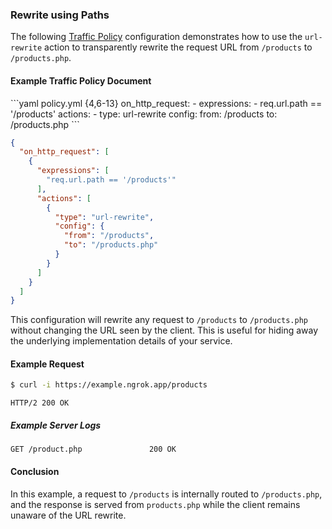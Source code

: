 ### Rewrite using Paths

The following [Traffic Policy](/traffic-policy/)
configuration demonstrates how to use the `url-rewrite` action to transparently
rewrite the request URL from `/products` to `/products.php`.

#### Example Traffic Policy Document

<CodeGroup>
```yaml policy.yml {4,6-13}
on_http_request:
  - expressions:
      - req.url.path == '/products'
    actions:
      - type: url-rewrite
        config:
          from: /products
          to: /products.php
```

```json policy.json {5,8-14}
{
  "on_http_request": [
    {
      "expressions": [
        "req.url.path == '/products'"
      ],
      "actions": [
        {
          "type": "url-rewrite",
          "config": {
            "from": "/products",
            "to": "/products.php"
          }
        }
      ]
    }
  ]
}
```
</CodeGroup>

This configuration will rewrite any request to `/products` to `/products.php`
without changing the URL seen by the client. This is useful for hiding away
the underlying implementation details of your service.

#### Example Request

```bash
$ curl -i https://example.ngrok.app/products
```

```http
HTTP/2 200 OK
```

##### Example Server Logs

```http
GET /product.php               200 OK
```

#### Conclusion

In this example, a request to `/products` is internally
routed to `/products.php`, and the response is served
from `products.php` while the client remains unaware
of the URL rewrite.
